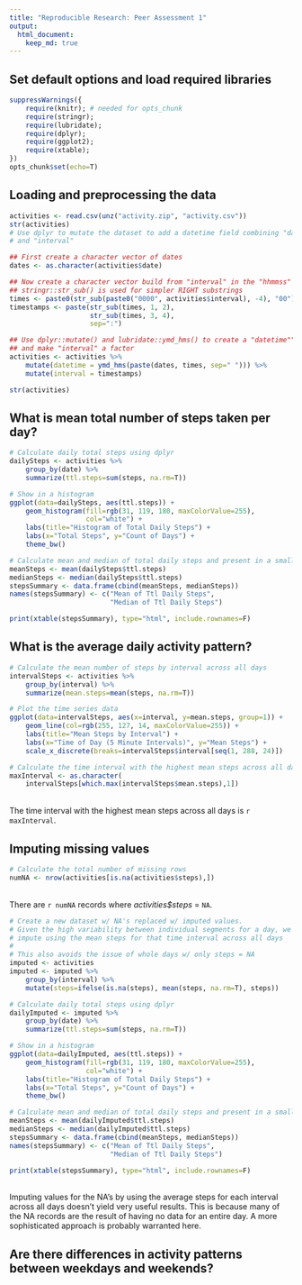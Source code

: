 ```yaml
---
title: "Reproducible Research: Peer Assessment 1"
output: 
  html_document:
    keep_md: true
---
```


## Set default options and load required libraries
```r
suppressWarnings({
    require(knitr); # needed for opts_chunk
    require(stringr);
    require(lubridate);
    require(dplyr);
    require(ggplot2);
    require(xtable);
})
opts_chunk$set(echo=T)
```

## Loading and preprocessing the data
```r
activities <- read.csv(unz("activity.zip", "activity.csv"))
str(activities)
# Use dplyr to mutate the dataset to add a datetime field combining "date"
# and "interval"

## First create a character vector of dates
dates <- as.character(activities$date)

## Now create a character vector build from "interval" in the "hhmmss" format
## stringr::str_sub() is used for simpler RIGHT substrings
times <- paste0(str_sub(paste0("0000", activities$interval), -4), "00")
timestamps <- paste(str_sub(times, 1, 2),
                    str_sub(times, 3, 4),
                    sep=":")

## Use dplyr::mutate() and lubridate::ymd_hms() to create a "datetime"" field,
## and make "interval" a factor
activities <- activities %>%
    mutate(datetime = ymd_hms(paste(dates, times, sep=" "))) %>%
    mutate(interval = timestamps)

str(activities)
```

## What is mean total number of steps taken per day?
```r
# Calculate daily total steps using dplyr
dailySteps <- activities %>%
    group_by(date) %>%
    summarize(ttl.steps=sum(steps, na.rm=T))

# Show in a histogram
ggplot(data=dailySteps, aes(ttl.steps)) +
    geom_histogram(fill=rgb(31, 119, 180, maxColorValue=255),
                   col="white") +
    labs(title="Histogram of Total Daily Steps") +
    labs(x="Total Steps", y="Count of Days") +
    theme_bw()

# Calculate mean and median of total daily steps and present in a small table
meanSteps <- mean(dailySteps$ttl.steps)
medianSteps <- median(dailySteps$ttl.steps)
stepsSummary <- data.frame(cbind(meanSteps, medianSteps))
names(stepsSummary) <- c("Mean of Ttl Daily Steps",
                         "Median of Ttl Daily Steps")

print(xtable(stepsSummary), type="html", include.rownames=F)
```

## What is the average daily activity pattern?
```r
# Calculate the mean number of steps by interval across all days
intervalSteps <- activities %>%
    group_by(interval) %>%
    summarize(mean.steps=mean(steps, na.rm=T))

# Plot the time series data
ggplot(data=intervalSteps, aes(x=interval, y=mean.steps, group=1)) +
    geom_line(col=rgb(255, 127, 14, maxColorValue=255)) +
    labs(title="Mean Steps by Interval") +
    labs(x="Time of Day (5 Minute Intervals)", y="Mean Steps") +
    scale_x_discrete(breaks=intervalSteps$interval[seq(1, 288, 24)])

# Calculate the time interval with the highest mean steps across all days.
maxInterval <- as.character(
    intervalSteps[which.max(intervalSteps$mean.steps),1])
```

<br />
The time interval with the highest mean steps across all days
is `r maxInterval`.

## Imputing missing values
```r
# Calculate the total number of missing rows
numNA <- nrow(activities[is.na(activities$steps),])
```

<br />
There are `r numNA` records where _activities$steps_ = `NA`.
<br />

```r
# Create a new dataset w/ NA's replaced w/ imputed values.
# Given the high variability between individual segments for a day, we'll
# impute using the mean steps for that time interval across all days
#
# This also avoids the issue of whole days w/ only steps = NA
imputed <- activities
imputed <- imputed %>%
    group_by(interval) %>%
    mutate(steps=ifelse(is.na(steps), mean(steps, na.rm=T), steps))

# Calculate daily total steps using dplyr
dailyImputed <- imputed %>%
    group_by(date) %>%
    summarize(ttl.steps=sum(steps, na.rm=T))

# Show in a histogram
ggplot(data=dailyImputed, aes(ttl.steps)) +
    geom_histogram(fill=rgb(31, 119, 180, maxColorValue=255),
                   col="white") +
    labs(title="Histogram of Total Daily Steps") +
    labs(x="Total Steps", y="Count of Days") +
    theme_bw()

# Calculate mean and median of total daily steps and present in a small table
meanSteps <- mean(dailyImputed$ttl.steps)
medianSteps <- median(dailyImputed$ttl.steps)
stepsSummary <- data.frame(cbind(meanSteps, medianSteps))
names(stepsSummary) <- c("Mean of Ttl Daily Steps",
                         "Median of Ttl Daily Steps")

print(xtable(stepsSummary), type="html", include.rownames=F)
```
<br />
Imputing values for the NA's by using the average steps for each interval across all days doesn't yield very useful results. This is because many of the NA records are the result of having no data for an entire day. A more sophisticated approach is probably warranted here.

## Are there differences in activity patterns between weekdays and weekends?

